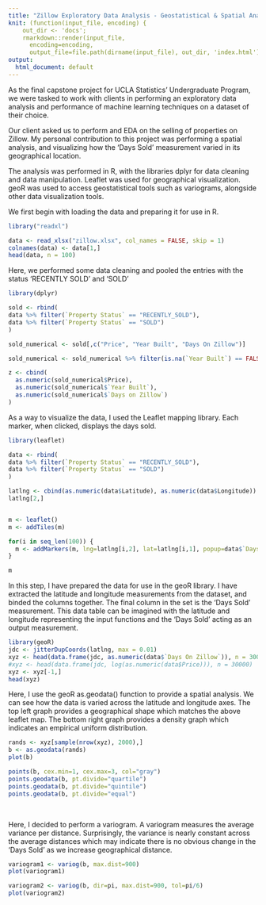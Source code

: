 ```yaml
---
title: "Zillow Exploratory Data Analysis - Geostatistical & Spatial Analysis"
knit: (function(input_file, encoding) {
    out_dir <- 'docs';
    rmarkdown::render(input_file,
      encoding=encoding,
      output_file=file.path(dirname(input_file), out_dir, 'index.html'))})
output:
  html_document: default
---
```


As the final capstone project for UCLA Statistics' Undergraduate Program, we were tasked to work with clients in performing an exploratory data analysis and performance of machine learning techniques on a dataset of their choice. 

Our client asked us to perform and EDA on the selling of properties on Zillow. My personal contribution to this project was performing a spatial analysis, and visualizing how the 'Days Sold' measurement varied in its geographical location.

The analysis was performed in R, with the libraries dplyr for data cleaning and data manipulation. Leaflet was used for geographical visualization. geoR was used to access geostatistical tools such as variograms, alongside other data visualization tools.

We first begin with loading the data and preparing it for use in R.
```r
library("readxl")

data <- read_xlsx("zillow.xlsx", col_names = FALSE, skip = 1)
colnames(data) <- data[1,]
head(data, n = 100)
```

Here, we performed some data cleaning and pooled the entries with the status 'RECENTLY SOLD' and 'SOLD'
```r
library(dplyr)

sold <- rbind(
data %>% filter(`Property Status` == "RECENTLY_SOLD"),
data %>% filter(`Property Status` == "SOLD")
)

sold_numerical <- sold[,c("Price", "Year Built", "Days On Zillow")]

sold_numerical <- sold_numerical %>% filter(is.na(`Year Built`) == FALSE)

z <- cbind(
  as.numeric(sold_numerical$Price),
  as.numeric(sold_numerical$`Year Built`),
  as.numeric(sold_numerical$`Days on Zillow`)
)
```

As a way to visualize the data, I used the Leaflet mapping library. Each marker, when clicked, displays the days sold.
```r
library(leaflet)

data <- rbind(
data %>% filter(`Property Status` == "RECENTLY_SOLD"),
data %>% filter(`Property Status` == "SOLD")
)

latlng <- cbind(as.numeric(data$Latitude), as.numeric(data$Longitude))
latlng[2,]


m <- leaflet()
m <- addTiles(m)

for(i in seq_len(100)) {
  m <- addMarkers(m, lng=latlng[i,2], lat=latlng[i,1], popup=data$`Days On Zillow`[i])
}

m
```

In this step, I have prepared the data for use in the geoR library. I have extracted the latitude and longitude measurements from the dataset, and binded the columns together. The final column in the set is the 'Days Sold' measurement. This data table can be imagined with the latitude and longitude representing the input functions and the 'Days Sold' acting as an output measurement.

```r
library(geoR)
jdc <- jitterDupCoords(latlng, max = 0.01)
xyz <- head(data.frame(jdc, as.numeric(data$`Days On Zillow`)), n = 30000)
#xyz <- head(data.frame(jdc, log(as.numeric(data$Price))), n = 30000)
xyz <- xyz[-1,]
head(xyz)
```
Here, I use the geoR as.geodata() function to provide a spatial analysis. We can see how the data is varied across the latitude and longitude axes. The top left graph provides a geographical shape which matches the above leaflet map. The bottom right graph provides a density graph which indicates an empirical uniform distribution.
```r
rands <- xyz[sample(nrow(xyz), 2000),]
b <- as.geodata(rands)
plot(b)
```
```r
points(b, cex.min=1, cex.max=3, col="gray")
points.geodata(b, pt.divide="quartile")
points.geodata(b, pt.divide="quintile")
points.geodata(b, pt.divide="equal")
```
\

Here, I decided to perform a variogram. A variogram measures the average variance per distance. Surprisingly, the variance is nearly constant across the average distances which may indicate there is no obvious change in the 'Days Sold' as we increase geographical distance. 
```r
variogram1 <- variog(b, max.dist=900)
plot(variogram1)

variogram2 <- variog(b, dir=pi, max.dist=900, tol=pi/6)
plot(variogram2)
```

